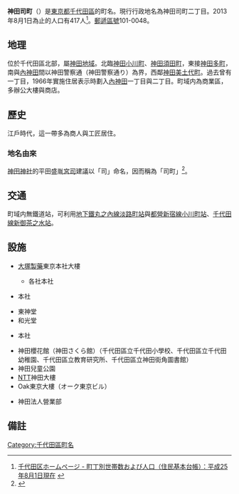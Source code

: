 {{pathnav|日本|東京都|千代田區|frame=1}}
{{Infobox Settlement
|official_name = 神田司町
|native_name =
|settlement_type = [[町|町]]
|image_skyline = Kandatsukasamachi -01.jpg
|imagesize = 250px
|image_caption =神田司町
|image_flag =
|image_seal =
| image_map =
| map_caption =
| pushpin_map =
|subdivision_type = [[國家|國家]]
|subdivision_name = [[File:Flag_of_Japan.svg|border]] [[日本|日本]]
|subdivision_type1 = [[都道府縣|都道府縣]]
|subdivision_name1 = [[File:Flag_of_Tokyo_Prefecture.svg|25px]] [[東京都|東京都]]
|subdivision_type2 = [[東京都區部|特別區]]
|subdivision_name2 = [[File:Flag_of_Chiyoda,_Tokyo.svg|25px]] [[千代田區|千代田區]]
|established_title =
|established_date =
|government_type =
|leader_title =
|leader_name =
|area_magnitude =
|area_total_sq_mi =
|area_total_km2 =
|area_land_sq_mi =
|area_land_km2 =
|area_urban_sq_mi =
|area_urban_km2 =
|area_metro_km2 =
|area_metro_sq_mi =
|population_as_of= 2013年（平成25年）8月1日
|population_footnotes =
|population_total = 417
|population_urban =
|population_metro =
|population_density_sq_mi =
|population_density_km2 =
| timezone = [[日本標準時間|JST]]
| utc_offset = +9
|timezone_DST =
|utc_offset_DST =
|latd=|latm=|lats=|latNS=
|longd=|longm=|longs=|longEW=
|elevation_footnotes=
|elevation_m =
|elevation_ft =
|postal_code_type = [[郵遞區號|郵遞區號]]
|postal_code = 101-0048
|area_code =
|website =
|footnotes =
}}
'''神田司町'''（{{jpn|j=神田司町|hg=かんだつかさまち|rm=Kanda-tsukasamachi|f=y}}）是[[東京都|東京都]][[千代田區|千代田區]]的町名。現行行政地名為神田司町二丁目。2013年8月1日為止的人口有417人<ref>[http://www.city.chiyoda.lg.jp/koho/kuse/gaiyo/toke/cho-setai/cho-setaih2508.html 千代田区ホームページ - 町丁別世帯数および人口（住民基本台帳）：平成25年8月1日現在] {{webarchive|url=https://web.archive.org/web/20131027221615/http://www.city.chiyoda.lg.jp/koho/kuse/gaiyo/toke/cho-setai/cho-setaih2508.html |date=2013-10-27 }}</ref>。[[郵遞區號|郵遞區號]]101-0048。

== 地理 ==
位於千代田區北部，屬[[神田區|神田地域]]。北臨[[神田小川町|神田小川町]]、[[神田須田町|神田須田町]]，東接[[神田多町|神田多町]]，南與[[內神田|內神田]]間以神田警察通（神田警察通り）為界，西鄰[[神田美土代町|神田美土代町]]。過去曾有一丁目，1966年實施住居表示時劃入[[內神田|內神田]]一丁目與二丁目。町域内為商業區，多辦公大樓與商店。

== 歷史 ==
江戶時代，這一帶多為商人與工匠居住。

=== 地名由來 ===
[[神田神社|神田神社]]的平田盛胤[[宮司|宮司]]建議以「司」命名，因而稱為「司町」<ref>{{Cite web |url=http://www.city.chiyoda.lg.jp/koho/bunka/bunka/chome/yurai/k-tsukasa-2.html |title=千代田区ホームページ - 千代田区 町名由来板ガイド：神田司町二丁目（かんだつかさまちにちょうめ） |access-date=2013-08-16 |archive-date=2020-10-17 |archive-url=https://web.archive.org/web/20201017170730/https://www.city.chiyoda.lg.jp/koho/bunka/bunka/chome/yurai/k-tsukasa-2.html |dead-url=no }}</ref>。

== 交通 ==
町域内無鐵道站，可利用[[東京地下鐵丸之內線|地下鐵丸之內線]][[淡路町站|淡路町站]]與[[都營地下鐵新宿線|都營新宿線]][[小川町站_(東京都)|小川町站]]、[[東京地下鐵千代田線|千代田線]][[新御茶之水站|新御茶之水站]]。

== 設施 ==
* [[大塚製藥|大塚製藥]]東京本社大樓
** {{link-ja|大塚控股|大塚ホールディングス|大塚集團}}各社本社
* {{link-ja|Earth Chemical|アース製藥}}本社
* 東神堂
* 和光堂
* {{link-ja|東亞商事|東亜商事}}本社
* 神田櫻花館（神田さくら館）（千代田區立千代田小學校、千代田區立千代田幼稚園、千代田區立教育研究所、千代田區立神田街角圖書館）
* 神田兒童公園
* [[NTT|NTT]]神田大樓
* Oak東京大樓（オーク東京ビル）
* {{link-ja|永旺銀行|イオン銀行}}神田法人營業部

== 備註 ==
{{reflist}}

{{千代田區的町名}}

{{DEFAULTSORT:Kanda-Tsukasamachi}}
[[Category:千代田區町名|Category:千代田區町名]]